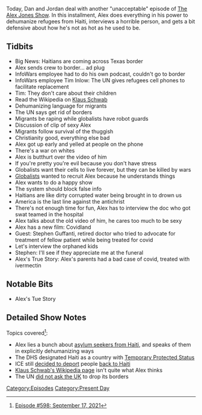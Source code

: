 {{DEFAULTSORT:
    #_EPISODE_0598:September 17, 2021
}}{{Episode
    | title           = September 17, 2021
    | caption         = Listen to this episode on [https://knowledgefight.libsyn.com/598-september-17-2021 Libsyn] [https://open.spotify.com/episode/3ahOHv6nZ9grSxMRjXHPU8 Spotify], Read the [[Transcript/598: September 17, 2021|Unofficial Transcript]]
    | episodeNumber   = 598
    | length          = 01:30:14
    | airDate         = September 20, 2021
    | coverageDate    = September 17, 2021
    | episodeType     = [[:Category:Present Day|Present Day]]
    | appearance      = [[Tim Inlow]], [[Klaus Schwab]], [[Stephen Guffanti]]
    | previousEpisode = [[597: September 14, 2021]]
    | nextEpisode     = [[599: June 13, 2003]]
}}

{{Stub}}

Today, Dan and Jordan deal with another "unacceptable" episode of [[The Alex Jones Show]]. In this installment, Alex does everything in his power to dehumanize refugees from Haiti, interviews a horrible person, and gets a bit defensive about how he's not as hot as he used to be.

==Tidbits==

*Big News: Haitians are coming across Texas border
*Alex sends crew to border... ad plug
*InfoWars employee had to do his own podcast, couldn't go to border
*InfoWars employee Tim Inlow: The UN gives refugees cell phones to facilitate replacement
*Tim: They don't care about their children
*Read the Wikipedia on [[Klaus Schwab]]
*Dehumanizing language for migrants
*The UN says get rid of borders
*Migrants be raping while globalists have robot guards
*Discussion of clip of sexy Alex
*Migrants follow survival of the thuggish
*Christianity good, everything else bad
*Alex got up early and yelled at people on the phone
*There's a war on whites
*Alex is butthurt over the video of him
*If you're pretty you're evil because you don't have stress
*Globalists want their cells to live forever, but they can be killed by wars
*[[Globalists]] wanted to recruit Alex because he understands things
*Alex wants to do a happy show
*The system should block false info
*Haitians are like dirty corrupted water being brought in to drown us
*America is the last line against the antichrist
*There's not enough time for fun, Alex has to interview the doc who got swat teamed in the hospital
*Alex talks about the old video of him, he cares too much to be sexy
*Alex has a new film: Covidland
*Guest: Stephen Guffanti, retired doctor who tried to advocate for treatment of fellow patient while being treated for covid
*Let's interview the orphaned kids
*Stephen: I'll see if they appreciate me at the funeral
*Alex's True Story: Alex's parents had a bad case of covid, treated with ivermectin

==Notable Bits==

*Alex's Tue Story

==Detailed Show Notes==

Topics covered<ref>[https://knowledgefight.com/research/2021/9/19/episode-598-september-17-2021 Episode #598: September 17, 2021]</ref>:

*Alex lies a bunch about [https://www.texastribune.org/2021/09/17/texas-border-del-rio-migrants/ asylum seekers from Haiti], and speaks of them in explicitly dehumanizing ways
*The DHS designated Haiti as a country with [https://www.federalregister.gov/documents/2021/08/03/2021-16481/designation-of-haiti-for-temporary-protected-status Temporary Protected Status]
*ICE still [https://thehill.com/latino/572588-advocates-in-utter-disbelief-after-biden-resumes-haitian-repatriations decided to deport] people [https://www.nbcnews.com/politics/immigration/biden-admin-step-deportation-haitians-address-migrant-surge-documents-say-n1279449 back to Haiti]
*[https://en.wikipedia.org/wiki/Klaus_Schwab Klaus Schwab's Wikipedia page] isn't quite what Alex thinks
*The UN [https://www.theguardian.com/uk-news/2021/sep/14/uk-borders-bill-could-criminalise-afghan-refugees-un-representative-warns did not ask the UK] to drop its borders

[[Category:Episodes]]
[[Category:Present Day]]
